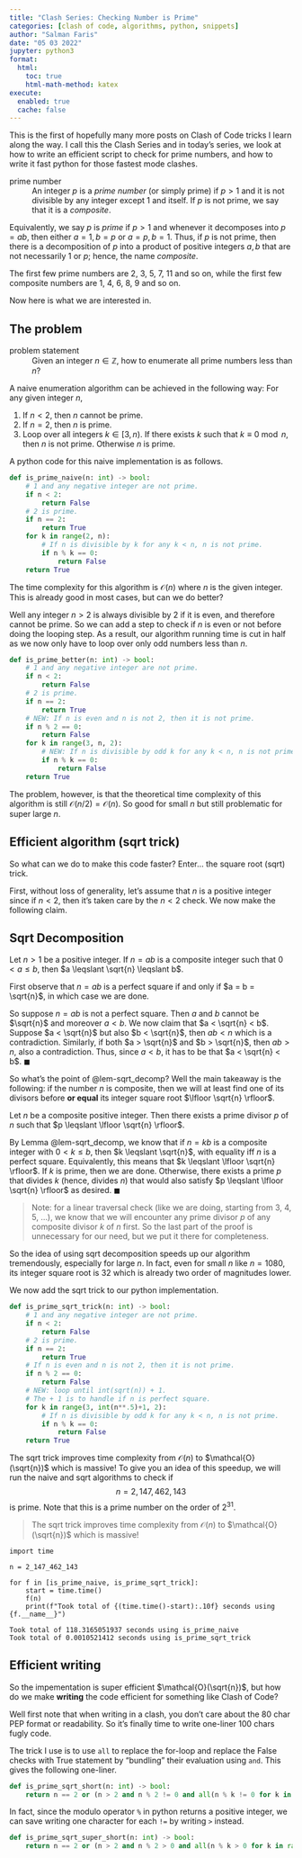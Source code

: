 ```yaml
---
title: "Clash Series: Checking Number is Prime"
categories: [clash of code, algorithms, python, snippets]
author: "Salman Faris"
date: "05 03 2022"
jupyter: python3
format:
  html:
    toc: true
    html-math-method: katex
execute: 
  enabled: true
  cache: false
---
```


This is the first of hopefully many more posts on Clash of Code tricks I learn along the way. I call this the Clash Series and in today's series, we look at how to write an efficient script to check for prime numbers, and how to write it fast python for those fastest mode clashes.


prime number
: An integer $p$ is a *prime number* (or simply prime) if $p > 1$ and it is not divisible by any integer except 1 and itself. If $p$ is not prime, we say that it is a *composite*.


Equivalently, we say $p$ is *prime* if $p > 1$ and whenever it decomposes into $p = ab$, then either $a=1, b=p$ or $a=p, b=1$. Thus, if $p$ is not prime, then there is a decomposition of $p$ into a product of positive integers $a, b$ that are not necessarily $1$ or $p$; hence, the name *composite*.

The first few prime numbers are 2, 3, 5, 7, 11 and so on, while the first few composite numbers are 1, 4, 6, 8, 9 and so on.

Now here is what we are interested in.

## The problem

problem statement
: Given an integer $n \in \mathbb{Z}$, how to enumerate all prime numbers less than $n$?

A naive enumeration algorithm can be achieved in the following way: For any given integer $n$,

1. If $n < 2$, then $n$ cannot be prime.
2. If $n = 2$, then $n$ is prime.
3. Loop over all integers $k \in [3, n)$. If there exists $k$ such that $k \equiv 0 \bmod n$, then $n$ is not prime. Otherwise $n$ is prime.

A python code for this naive implementation is as follows.

```python
def is_prime_naive(n: int) -> bool:
    # 1 and any negative integer are not prime.
    if n < 2:
        return False
    # 2 is prime.
    if n == 2:
        return True
    for k in range(2, n):
        # If n is divisible by k for any k < n, n is not prime.
        if n % k == 0:
            return False
    return True
```

The time complexity for this algorithm is $\mathcal{O}(n)$ where $n$ is the given integer. This is already good in most cases, but can we do better?

Well any integer $n > 2$ is always divisible by 2 if it is even, and therefore cannot be prime. So we can add a step to check if $n$ is even or not before doing the looping step. As a result, our algorithm running time is cut in half as we now only have to loop over only odd numbers less than $n$.

```python
def is_prime_better(n: int) -> bool:
    # 1 and any negative integer are not prime.
    if n < 2:
        return False
    # 2 is prime.
    if n == 2:
        return True
    # NEW: If n is even and n is not 2, then it is not prime.
    if n % 2 == 0:
        return False
    for k in range(3, n, 2):
        # NEW: If n is divisible by odd k for any k < n, n is not prime.
        if n % k == 0:
            return False
    return True
```

The problem, however, is that the theoretical time complexity of this algorithm is still $\mathcal{O}(n/2) = \mathcal{O}(n)$. So good for small $n$ but still problematic for super large $n$.

## Efficient algorithm (sqrt trick)

So what can we do to make this code faster? Enter... the square root (sqrt) trick.

First, without loss of generality, let's assume that $n$ is a positive integer since if $n < 2$, then it's taken care by the $n < 2$ check. We now make the following claim.

::: {#lem-sqrt_decomp}

## Sqrt Decomposition

Let $n > 1$ be a positive integer. If $n = ab$ is a composite integer such that $0 < a \leqslant b$, then $a \leqslant \sqrt{n} \leqslant b$.
:::

::: {.proof}

First observe that $n = ab$ is a perfect square if and only if $a = b = \sqrt{n}$, in which case we are done. 

So suppose $n = ab$ is not a perfect square. Then $a$ and $b$ cannot be $\sqrt{n}$ and moreover $a < b$. We now claim that $a < \sqrt{n} < b$. Suppose $a < \sqrt{n}$ but also $b < \sqrt{n}$, then $ab < n$ which is a contradiction. Similarly, if both $a > \sqrt{n}$ and $b > \sqrt{n}$, then $ab > n$, also a contradiction. Thus, since $a < b$, it has to be that $a < \sqrt{n} < b$. $\blacksquare$

:::

So what's the point of @lem-sqrt_decomp? Well the main takeaway is the following: if the number $n$ is composite, then we will at least find one of its divisors before **or equal** its integer square root $\lfloor \sqrt{n} \rfloor$. 

::: {#thm-sqrt_decomp}

Let $n$ be a composite positive integer. Then there exists a prime divisor $p$ of $n$ such that $p \leqslant \lfloor \sqrt{n} \rfloor$.

:::

::: {.proof}

By Lemma @lem-sqrt_decomp, we know that if $n = kb$ is a composite integer with $0 < k \leqslant b$, then $k \leqslant \sqrt{n}$, with equality iff $n$ is a perfect square. Equivalently, this means that $k \leqslant \lfloor \sqrt{n} \rfloor$. If $k$ is prime, then we are done. Otherwise, there exists a prime $p$ that divides $k$ (hence, divides $n$) that would also satisfy $p \leqslant \lfloor \sqrt{n} \rfloor$ as desired. $\blacksquare$

:::

> Note: for a linear traversal check (like we are doing, starting from 3, 4, 5, ...), we know that we will encounter any prime divisor $p$ of any composite divisor $k$ of $n$ first. So the last part of the proof is unnecessary for our need, but we put it there for completeness.

So the idea of using sqrt decomposition speeds up our algorithm tremendously, especially for large $n$. In fact, even for small $n$ like $n=1080$, its integer square root is $32$ which is already two order of magnitudes lower.

We now add the sqrt trick to our python implementation.

```python
def is_prime_sqrt_trick(n: int) -> bool:
    # 1 and any negative integer are not prime.
    if n < 2:
        return False
    # 2 is prime.
    if n == 2:
        return True
    # If n is even and n is not 2, then it is not prime.
    if n % 2 == 0:
        return False
    # NEW: loop until int(sqrt(n)) + 1.
    # The + 1 is to handle if n is perfect square.
    for k in range(3, int(n**.5)+1, 2):
        # If n is divisible by odd k for any k < n, n is not prime.
        if n % k == 0:
            return False
    return True
```

The sqrt trick improves time complexity from $\mathcal{O}(n)$ to $\mathcal{O}(\sqrt{n})$ which is massive! To give you an idea of this speedup, we will run the naive and sqrt algorithms to check if $$n = 2{,}147{,}462{,}143$$ is prime. Note that this is a prime number on the order of $2^{31}$.

> The sqrt trick improves time complexity from $\mathcal{O}(n)$ to $\mathcal{O}(\sqrt{n})$ which is massive!

```.python
import time

n = 2_147_462_143

for f in [is_prime_naive, is_prime_sqrt_trick]:
    start = time.time()
    f(n)
    print(f"Took total of {(time.time()-start):.10f} seconds using {f.__name__}")
```

```text
Took total of 118.3165051937 seconds using is_prime_naive
Took total of 0.0010521412 seconds using is_prime_sqrt_trick
```

## Efficient writing

So the impementation is super efficient $\mathcal{O}(\sqrt{n})$, but how do we make **writing** the code efficient for something like Clash of Code?

Well first note that when writing in a clash, you don't care about the 80 char PEP format or readability. So it's finally time to write one-liner 100 chars fugly code.

The trick I use is to use `all` to replace the for-loop and replace the False checks with True statement by "bundling" their evaluation using `and`. This gives the following one-liner.

```python
def is_prime_sqrt_short(n: int) -> bool:
    return n == 2 or (n > 2 and n % 2 != 0 and all(n % k != 0 for k in range(3, int(n**.5)+1, 2)))
```

In fact, since the modulo operator `%` in python returns a positive integer, we can save writing one character for each `!=` by writing `>` instead.

```python
def is_prime_sqrt_super_short(n: int) -> bool:
    return n == 2 or (n > 2 and n % 2 > 0 and all(n % k > 0 for k in range(3, int(n**.5)+1, 2)))
```